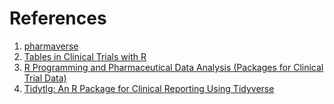 # References {.unnumbered}

1.  [pharmaverse](https://pharmaverse.org/)
2.  [Tables in Clinical Trials with R](https://rconsortium.github.io/rtrs-wg/)
3.  [R Programming and Pharmaceutical Data Analysis (Packages for Clinical Trial Data)](https://appsilon.com/pharmaceutical-and-clinical-trial-data-analysis-packages/)
4.  [Tidytlg: An R Package for Clinical Reporting Using Tidyverse](https://phuse.s3.eu-central-1.amazonaws.com/Archive/2023/Connect/US/Florida/PAP_OS02.pdf)
